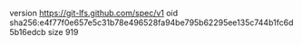 version https://git-lfs.github.com/spec/v1
oid sha256:e4f77f0e657e5c31b78e496528fa94be795b62295ee135c744b1fc6d5b16edcb
size 919
